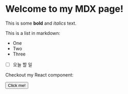 
# Welcome to my MDX page!

This is some **bold** and _italics_ text.

This is a list in markdown:

- One
- Two
- Three

- [ ] 오늘 할 일

Checkout my React component:

<Button>Click me!</Button>
